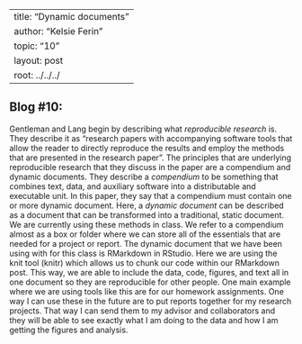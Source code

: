 --
title: "Dynamic documents"
author: "Kelsie Ferin"
topic: "10"
layout: post
root: ../../../
---

## Blog #10:

Gentleman and Lang begin by describing what *reproducible research* is. They describe it as "research papers with accompanying software tools that allow the reader to directly reproduce the results and employ the methods that are presented in the research paper". The principles that are underlying reproducible research that they discuss in the paper are a compendium and dynamic documents. They describe a *compendium* to be something that combines text, data, and auxiliary software into a distributable and executable unit. In this paper, they say that a compendium must contain one or more dynamic document. Here, a *dynamic document* can be described as a document that can be transformed into a traditional, static document. We are currently using these methods in class. We refer to a compendium almost as a box or folder where we can store all of the essentials that are needed for a project or report. The dynamic document that we have been using with for this class is RMarkdown in RStudio. Here we are using the knit tool (knitr) which allows us to chunk our code within our RMarkdown post. This way, we are able to include the data, code, figures, and text all in one document so they are reproducible for other people. One main example where we are using tools like this are for our homework assignments. One way I can use these in the future are to put reports together for my research projects. That way I can send them to my advisor and collaborators and they will be able to see exactly what I am doing to the data and how I am getting the figures and analysis. 